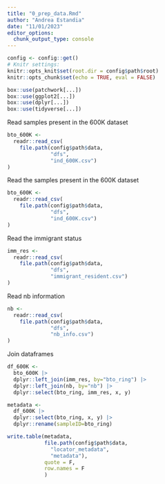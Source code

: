 ```yaml
---
title: "0_prep_data.Rmd"
author: "Andrea Estandia"
date: "11/01/2023"
editor_options: 
  chunk_output_type: console
---
```


```r
config <- config::get()
# Knitr settings: 
knitr::opts_knit$set(root.dir = config$path$root)
knitr::opts_chunk$set(echo = TRUE, eval = FALSE)
```

```r
box::use(patchwork[...])
box::use(ggplot2[...])
box::use(dplyr[...])
box::use(tidyverse[...])
```

Read samples present in the 600K dataset
```r
bto_600K <- 
  readr::read_csv(
    file.path(config$path$data, 
              "dfs",
              "ind_600K.csv")
)
```

Read the samples present in the 600K dataset
```r
bto_600K <- 
  readr::read_csv(
    file.path(config$path$data, 
              "dfs",
              "ind_600K.csv")
)
```

Read the immigrant status
```r
imm_res <- 
  readr::read_csv(
    file.path(config$path$data, 
              "dfs",
              "immigrant_resident.csv")
)
```

Read nb information 
```r
nb <- 
  readr::read_csv(
    file.path(config$path$data, 
              "dfs",
              "nb_info.csv")
)
```

Join dataframes
```r
df_600K <- 
  bto_600K |>
  dplyr::left_join(imm_res, by="bto_ring") |>
  dplyr::left_join(nb, by="nb") |>
  dplyr::select(bto_ring, imm_res, x, y)

metadata <- 
  df_600K |>
  dplyr::select(bto_ring, x, y) |>
  dplyr::rename(sampleID=bto_ring)
```

```r
write.table(metadata, 
            file.path(config$path$data, 
              "locator_metadata",
              "metadata"),
            quote = F,
            row.names = F
            )
```

